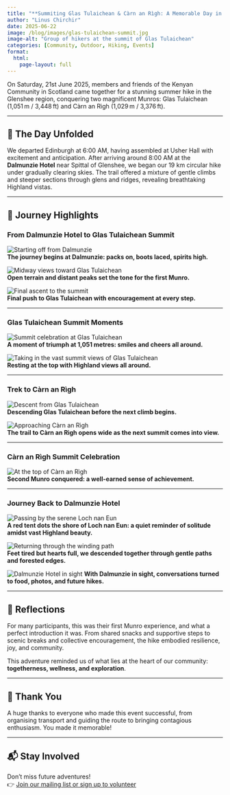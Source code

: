 ```yaml
---
title: "**Summiting Glas Tulaichean & Càrn an Rìgh: A Memorable Day in Glenshee**"
author: "Linus Chirchir"
date: 2025-06-22
image: /blog/images/glas-tulaichean-summit.jpg
image-alt: "Group of hikers at the summit of Glas Tulaichean"
categories: [Community, Outdoor, Hiking, Events]
format:
  html:
    page-layout: full
---
```


On Saturday, 21st June 2025, members and friends of the Kenyan Community in Scotland came together for a stunning summer hike in the Glenshee region, conquering two magnificent Munros: Glas Tulaichean (1,051 m / 3,448 ft) and Càrn an Rìgh (1,029 m / 3,376 ft).

---

## 🌄 The Day Unfolded

We departed Edinburgh at 6:00 AM, having assembled at Usher Hall with excitement and anticipation. After arriving around 8:00 AM at the **Dalmunzie Hotel** near Spittal of Glenshee, we began our 19 km circular hike under gradually clearing skies. The trail offered a mixture of gentle climbs and steeper sections through glens and ridges, revealing breathtaking Highland vistas.

---

## 📸 Journey Highlights

### From Dalmunzie Hotel to Glas Tulaichean Summit

![Starting off from Dalmunzie](../blog/images/glas-journey-start.jpg)  
**The journey begins at Dalmunzie: packs on, boots laced, spirits high.**

![Midway views toward Glas Tulaichean](../blog/images/glas-trail-1.jpg)  
**Open terrain and distant peaks set the tone for the first Munro.**

![Final ascent to the summit](../blog/images/glas-trail-2.jpg)  
**Final push to Glas Tulaichean with encouragement at every step.**

---

### Glas Tulaichean Summit Moments

![Summit celebration at Glas Tulaichean](../blog/images/glas-tulaichean-summit-1.jpg)  
**A moment of triumph at 1,051 metres: smiles and cheers all around.**


![Taking in the vast summit views of Glas Tulaichean](../blog/images/glas-tulaichean-summit-2.jpg)  
**Resting at the top with Highland views all around.**

---

### Trek to Càrn an Rìgh

![Descent from Glas Tulaichean](../blog/images/carn-approach-1.jpg)  
**Descending Glas Tulaichean before the next climb begins.**

![Approaching Càrn an Rìgh](../blog/images/carn-trail.jpg)  
**The trail to Càrn an Rìgh opens wide as the next summit comes into view.**

---

### Càrn an Rìgh Summit Celebration

![At the top of Càrn an Rìgh](../blog/images/carn-an-righ-summit.jpg)  
**Second Munro conquered: a well-earned sense of achievement.**

---

### Journey Back to Dalmunzie Hotel

![Passing by the serene Loch nan Eun](../blog/images/hikers-descent-1.jpg)  
**A red tent dots the shore of Loch nan Eun: a quiet reminder of solitude amidst vast Highland beauty.**

![Returning through the winding path](../blog/images/hikers-descent-2.jpg)  
**Feet tired but hearts full, we descended together through gentle paths and forested edges.**

![Dalmunzie Hotel in sight](../blog/images/hikers-descent-3.jpg)
**With Dalmunzie in sight, conversations turned to food, photos, and future hikes.**

---

## 💬 Reflections

For many participants, this was their first Munro experience, and what a perfect introduction it was. From shared snacks and supportive steps to scenic breaks and collective encouragement, the hike embodied resilience, joy, and community.

This adventure reminded us of what lies at the heart of our community: **togetherness, wellness, and exploration**.

---

## 🙌 Thank You

A huge thanks to everyone who made this event successful, from organising transport and guiding the route to bringing contagious enthusiasm. You made it memorable!

---

## 📬 Stay Involved

Don’t miss future adventures!  
👉 [Join our mailing list or sign up to volunteer](../contact.qmd#contact-form)